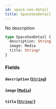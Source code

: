 ```yaml
---
id: space-seo-detail
title: SpaceSeoDetail
---
```


No description

```graphql
type SpaceSeoDetail {
  description: String
  image: Media
  title: String!
}
```

### Fields

#### `description` ([`String`](/graphql/scalars/string))

#### `image` ([`Media`](/graphql/unions/media))

#### `title` ([`String!`](/graphql/scalars/string))
